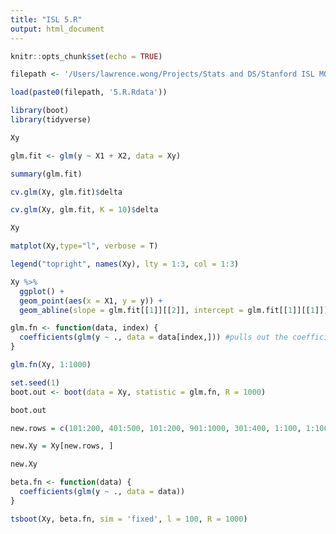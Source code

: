 ```yaml
---
title: "ISL 5.R"
output: html_document
---
```


```r
knitr::opts_chunk$set(echo = TRUE)

filepath <- '/Users/lawrence.wong/Projects/Stats and DS/Stanford ISL MOOC/'

load(paste0(filepath, '5.R.Rdata'))

library(boot)
library(tidyverse)

```

```r
Xy

glm.fit <- glm(y ~ X1 + X2, data = Xy)

summary(glm.fit)

cv.glm(Xy, glm.fit)$delta

cv.glm(Xy, glm.fit, K = 10)$delta
```
```r
Xy

matplot(Xy,type="l", verbose = T)

legend("topright", names(Xy), lty = 1:3, col = 1:3)

Xy %>%
  ggplot() +
  geom_point(aes(x = X1, y = y)) +
  geom_abline(slope = glm.fit[[1]][[2]], intercept = glm.fit[[1]][[1]])
```

```r
glm.fn <- function(data, index) {
  coefficients(glm(y ~ ., data = data[index,])) #pulls out the coefficient for X1 only.
}

glm.fn(Xy, 1:1000)

set.seed(1)
boot.out <- boot(data = Xy, statistic = glm.fn, R = 1000)

boot.out
```

```r

new.rows = c(101:200, 401:500, 101:200, 901:1000, 301:400, 1:100, 1:100, 801:900, 201:300, 701:800)

new.Xy = Xy[new.rows, ]

new.Xy

beta.fn <- function(data) {
  coefficients(glm(y ~ ., data = data))
}

tsboot(Xy, beta.fn, sim = 'fixed', l = 100, R = 1000)


```

